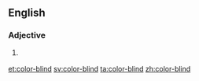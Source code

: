 {{also|colorblind|color blind}}
==English==

===Adjective===
{{en-adj|head=[[color]]-[[blind]]}}

# {{lb|en|American spelling}} {{alternative form of|color blind|lang=en}}

[[et:color-blind]]
[[sv:color-blind]]
[[ta:color-blind]]
[[zh:color-blind]]